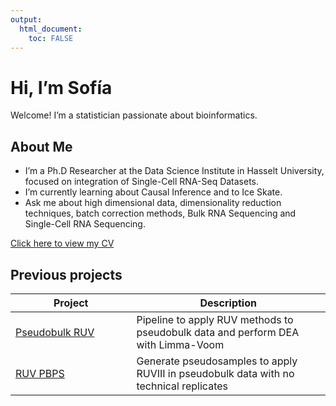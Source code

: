 ```yaml
---
output: 
  html_document:
    toc: FALSE
---
```


# Hi, I'm Sofía

Welcome! I'm a statistician passionate about bioinformatics.

## About Me

- I’m a Ph.D Researcher at the Data Science Institute in Hasselt University, focused on integration of Single-Cell RNA-Seq Datasets.
- I’m currently learning about Causal Inference and to Ice Skate.
- Ask me about high dimensional data, dimensionality reduction techniques, batch correction methods, Bulk RNA Sequencing and Single-Cell RNA Sequencing.

[Click here to view my CV](Sofia_Prieto_CV_2025.pdf)

## Previous projects

| Project | Description | 
|--------|-------------|
| [Pseudobulk RUV](https://github.com/esprietol/pseudoRUV) | Pipeline to apply RUV methods to pseudobulk data and perform DEA with Limma-Voom |
| [RUV PBPS](https://github.com/esprietol/PBPS) | Generate pseudosamples to apply RUVIII in pseudobulk data with no technical replicates |



